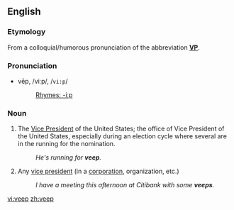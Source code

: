 ==English==

===Etymology===
From a colloquial/humorous pronunciation of the abbreviation '''[[VP]]'''.

===Pronunciation===
*vēp, /viːp/, /<tt>vi:p</tt>/
*:[[Rhymes:English:-iːp|Rhymes: -iːp]]

===Noun===
{{en-noun}}

# {{informal}} The [[Vice President]] of the United States; the office of Vice President of the United States, especially during an election cycle where several are in the running for the nomination.
#:''He's running for '''veep'''.''
# {{informal}} Any [[vice president]] (in a [[corporation]], organization, etc.)
#:''I have a meeting this afternoon at Citibank with some '''veeps'''.''

[[vi:veep]]
[[zh:veep]]